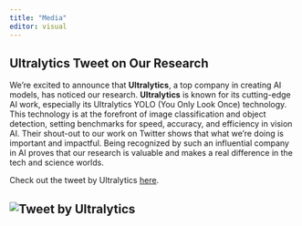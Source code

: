 ```yaml
---
title: "Media"
editor: visual
---
```


## Ultralytics Tweet on Our Research

We're excited to announce that **Ultralytics**, a top company in creating AI models, has noticed our research. **Ultralytics** is known for its cutting-edge AI work, especially its Ultralytics YOLO (You Only Look Once) technology. This technology is at the forefront of image classification and object detection, setting benchmarks for speed, accuracy, and efficiency in vision AI. Their shout-out to our work on Twitter shows that what we're doing is important and impactful. Being recognized by such an influential company in AI proves that our research is valuable and makes a real difference in the tech and science worlds.

Check out the tweet by Ultralytics [here](https://twitter.com/ultralytics/status/1609111003609923592).

## ![Tweet by Ultralytics](/images/X.png)
